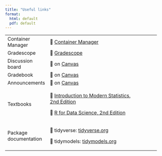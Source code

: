 ```yaml
---
title: "Useful links"
format: 
  html: default
  pdf: default
---
```


+-----------------------+------------------------------------------------------------------------------------------+---------------+
| Container Manager     | 🔗 [Container Manager](https://cmgr.oit.duke.edu/containers)                             |               |
+-----------------------+------------------------------------------------------------------------------------------+---------------+
| Gradescope            | 🔗 [Gradescope](https://www.gradescope.com/)                                             |               |
+-----------------------+------------------------------------------------------------------------------------------+---------------+
| Discussion board      | 🔗 on [Canvas](https://canvas.duke.edu/courses/32831/discussion_topics)                  |               |
+-----------------------+------------------------------------------------------------------------------------------+---------------+
| Gradebook             | 🔗 on [Canvas](https://canvas.duke.edu/courses/32831/gradebook)                          |               |
+-----------------------+------------------------------------------------------------------------------------------+---------------+
| Announcements         | 🔗 on [Canvas](https://canvas.duke.edu/courses/32831/announcements)                      |               |
+-----------------------+------------------------------------------------------------------------------------------+---------------+
| Textbooks             | 🔗 [Introduction to Modern Statistics, 2nd Edition](https://openintro-ims2.netlify.app/) |               |
|                       |                                                                                          |               |
|                       | 🔗 [R for Data Science, 2nd Edition](https://r4ds.hadley.nz/)                            |               |
+-----------------------+------------------------------------------------------------------------------------------+---------------+
| Package documentation | 🔗 tidyverse: [tidyverse.org](https://www.tidyverse.org/)                                |               |
|                       |                                                                                          |               |
|                       | 🔗 tidymodels: [tidymodels.org](https://www.tidymodels.org/)                             |               |
+-----------------------+------------------------------------------------------------------------------------------+---------------+
